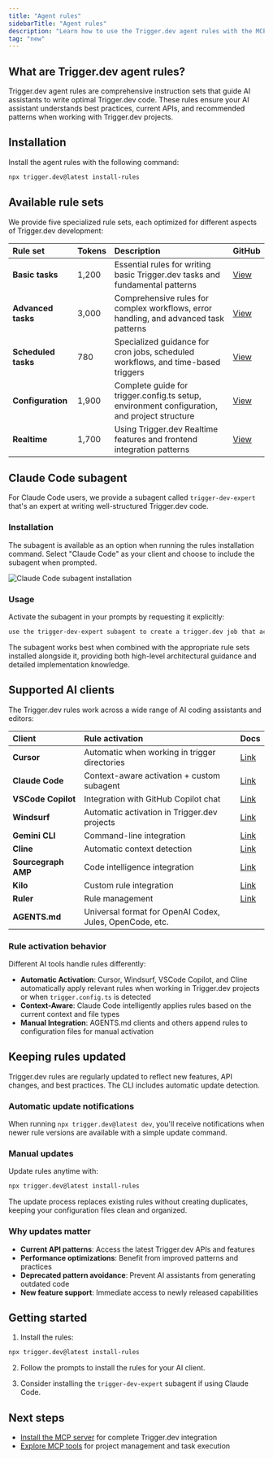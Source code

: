 ```yaml
---
title: "Agent rules"
sidebarTitle: "Agent rules"
description: "Learn how to use the Trigger.dev agent rules with the MCP server"
tag: "new"
---
```


## What are Trigger.dev agent rules?

Trigger.dev agent rules are comprehensive instruction sets that guide AI assistants to write optimal Trigger.dev code. These rules ensure your AI assistant understands best practices, current APIs, and recommended patterns when working with Trigger.dev projects.

## Installation

Install the agent rules with the following command:

```bash
npx trigger.dev@latest install-rules
```

## Available rule sets

We provide five specialized rule sets, each optimized for different aspects of Trigger.dev development:

| Rule set | Tokens | Description | GitHub |
|:---------|:-------|:------------|:------------|
| **Basic tasks** | 1,200 | Essential rules for writing basic Trigger.dev tasks and fundamental patterns | [View](https://github.com/triggerdotdev/trigger.dev/blob/main/rules/4.0.0/basic-tasks.md) |
| **Advanced tasks** | 3,000 | Comprehensive rules for complex workflows, error handling, and advanced task patterns | [View](https://github.com/triggerdotdev/trigger.dev/blob/main/rules/4.0.0/advanced-tasks.md) |
| **Scheduled tasks** | 780 | Specialized guidance for cron jobs, scheduled workflows, and time-based triggers | [View](https://github.com/triggerdotdev/trigger.dev/blob/main/rules/4.0.0/scheduled-tasks.md) |
| **Configuration** | 1,900 | Complete guide for trigger.config.ts setup, environment configuration, and project structure | [View](https://github.com/triggerdotdev/trigger.dev/blob/main/rules/4.0.0/config.md) |
| **Realtime** | 1,700 | Using Trigger.dev Realtime features and frontend integration patterns | [View](https://github.com/triggerdotdev/trigger.dev/blob/main/rules/4.0.0/realtime.md) |

## Claude Code subagent

For Claude Code users, we provide a subagent called `trigger-dev-expert` that's an expert at writing well-structured Trigger.dev code.

### Installation

The subagent is available as an option when running the rules installation command. Select "Claude Code" as your client and choose to include the subagent when prompted.

![Claude Code subagent installation](/images/claude-code-subagent.png)

### Usage

Activate the subagent in your prompts by requesting it explicitly:

```markdown
use the trigger-dev-expert subagent to create a trigger.dev job that accepts a video url, processes it with ffmpeg to extract the audio, runs the audio through a text-to-speech API like openai, and then uploads both the transcription and the audio to s3
```

The subagent works best when combined with the appropriate rule sets installed alongside it, providing both high-level architectural guidance and detailed implementation knowledge.

## Supported AI clients

The Trigger.dev rules work across a wide range of AI coding assistants and editors:

| Client | Rule activation | Docs |
|:--------|:----------------|:--------------|
| **Cursor** | Automatic when working in trigger directories | [Link](https://docs.cursor.com/en/context/rules#rules/) |
| **Claude Code** | Context-aware activation + custom subagent | [Link](https://docs.anthropic.com/en/docs/claude-code) |
| **VSCode Copilot** | Integration with GitHub Copilot chat | [Link](https://code.visualstudio.com/docs/copilot/overview) |
| **Windsurf** | Automatic activation in Trigger.dev projects | [Link](https://docs.windsurf.com/windsurf/cascade/memories#rules) |
| **Gemini CLI** | Command-line integration | [Link](https://ai.google.dev/gemini-api/docs) |
| **Cline** | Automatic context detection | [Link](https://github.com/cline/cline) |
| **Sourcegraph AMP** | Code intelligence integration | [Link](https://sourcegraph.com/docs) |
| **Kilo** | Custom rule integration | [Link](https://kilocode.ai/docs/advanced-usage/custom-rules) |
| **Ruler** | Rule management | [Link](https://github.com/intellectronica/ruler) |
| **AGENTS.md** | Universal format for OpenAI Codex, Jules, OpenCode, etc. |  |

### Rule activation behavior

Different AI tools handle rules differently:

- **Automatic Activation**: Cursor, Windsurf, VSCode Copilot, and Cline automatically apply relevant rules when working in Trigger.dev projects or when `trigger.config.ts` is detected
- **Context-Aware**: Claude Code intelligently applies rules based on the current context and file types
- **Manual Integration**: AGENTS.md clients and others append rules to configuration files for manual activation

## Keeping rules updated

Trigger.dev rules are regularly updated to reflect new features, API changes, and best practices. The CLI includes automatic update detection.

### Automatic update notifications

When running `npx trigger.dev@latest dev`, you'll receive notifications when newer rule versions are available with a simple update command.

### Manual updates

Update rules anytime with:

```bash
npx trigger.dev@latest install-rules
```

The update process replaces existing rules without creating duplicates, keeping your configuration files clean and organized.

### Why updates matter

- **Current API patterns**: Access the latest Trigger.dev APIs and features
- **Performance optimizations**: Benefit from improved patterns and practices
- **Deprecated pattern avoidance**: Prevent AI assistants from generating outdated code
- **New feature support**: Immediate access to newly released capabilities

## Getting started

1. Install the rules:

```bash
npx trigger.dev@latest install-rules
```

2. Follow the prompts to install the rules for your AI client.

3. Consider installing the `trigger-dev-expert` subagent if using Claude Code.

## Next steps

- [Install the MCP server](/mcp-introduction) for complete Trigger.dev integration
- [Explore MCP tools](/mcp-tools) for project management and task execution

